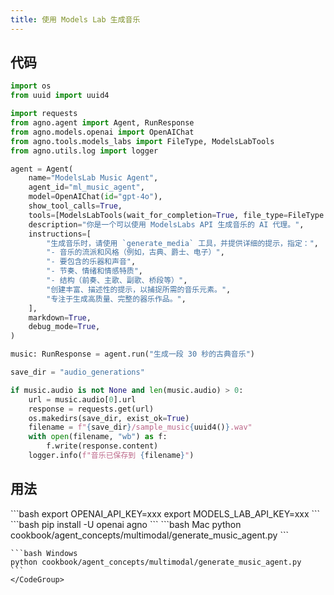 ```yaml
---
title: 使用 Models Lab 生成音乐
---
```


## 代码

```python
import os
from uuid import uuid4

import requests
from agno.agent import Agent, RunResponse
from agno.models.openai import OpenAIChat
from agno.tools.models_labs import FileType, ModelsLabTools
from agno.utils.log import logger

agent = Agent(
    name="ModelsLab Music Agent",
    agent_id="ml_music_agent",
    model=OpenAIChat(id="gpt-4o"),
    show_tool_calls=True,
    tools=[ModelsLabTools(wait_for_completion=True, file_type=FileType.MP3)],
    description="你是一个可以使用 ModelsLabs API 生成音乐的 AI 代理。",
    instructions=[
        "生成音乐时，请使用 `generate_media` 工具，并提供详细的提示，指定：",
        "- 音乐的流派和风格（例如，古典、爵士、电子）",
        "- 要包含的乐器和声音",
        "- 节奏、情绪和情感特质",
        "- 结构（前奏、主歌、副歌、桥段等）",
        "创建丰富、描述性的提示，以捕捉所需的音乐元素。",
        "专注于生成高质量、完整的器乐作品。",
    ],
    markdown=True,
    debug_mode=True,
)

music: RunResponse = agent.run("生成一段 30 秒的古典音乐")

save_dir = "audio_generations"

if music.audio is not None and len(music.audio) > 0:
    url = music.audio[0].url
    response = requests.get(url)
    os.makedirs(save_dir, exist_ok=True)
    filename = f"{save_dir}/sample_music{uuid4()}.wav"
    with open(filename, "wb") as f:
        f.write(response.content)
    logger.info(f"音乐已保存到 {filename}")
```

## 用法

<Steps>
  <Snippet file="create-venv-step.mdx" />

  <Step title="设置您的 API 密钥">
    ```bash
    export OPENAI_API_KEY=xxx
    export MODELS_LAB_API_KEY=xxx
    ```
  </Step>

  <Step title="安装库">
    ```bash
    pip install -U openai agno
    ```
  </Step>

  <Step title="运行 Agent">
    <CodeGroup>
    ```bash Mac
    python cookbook/agent_concepts/multimodal/generate_music_agent.py
    ```

    ```bash Windows
    python cookbook/agent_concepts/multimodal/generate_music_agent.py
    ```
    </CodeGroup>
  </Step>
</Steps>